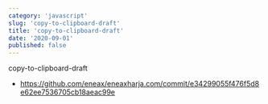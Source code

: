 ```yaml
---
category: 'javascript'
slug: 'copy-to-clipboard-draft'
title: 'copy-to-clipboard-draft'
date: '2020-09-01'
published: false
---
```


copy-to-clipboard-draft

- https://github.com/eneax/eneaxharja.com/commit/e34299055f476f5d8e62ee7536705cb18aeac99e
